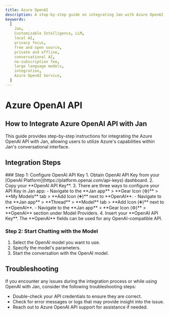 ```yaml
---
title: Azure OpenAI
description: A step-by-step guide on integrating Jan with Azure OpenAI.
keywords:
  [
    Jan,
    Customizable Intelligence, LLM,
    local AI,
    privacy focus,
    free and open source,
    private and offline,
    conversational AI,
    no-subscription fee,
    large language models,
    integration,
    Azure OpenAI Service,
  ]
---
```





# Azure OpenAI API

## How to Integrate Azure OpenAI API with Jan
This guide provides step-by-step instructions for integrating the Azure OpenAI API with Jan, allowing users to utilize Azure's capabilities within Jan's conversational interface.

## Integration Steps
<Steps>
### Step 1: Configure OpenAI API Key
1. Obtain OpenAI API Key from your [OpenAI Platform](https://platform.openai.com/api-keys) dashboard.
2. Copy your **OpenAI API Key**.
3. There are three ways to configure your API Key in Jan app:
  - Navigate to the **Jan app** > **Gear Icon (⚙️)** > **My Models** tab > **Add Icon (➕)** next to **OpenAI**.
  - Navigate to the **Jan app** > **Thread** > **Model** tab > **Add Icon (➕)** next to **OpenAI**.
  - Navigate to the **Jan app** > **Gear Icon (⚙️)** > **OpenAI** section under Model Providers.
4. Insert your **OpenAI API Key**.

<Callout type='info'>
The **OpenAI** fields can be used for any OpenAI-compatible API.
</Callout>

### Step 2: Start Chatting with the Model

1. Select the OpenAI model you want to use.
2. Specify the model's parameters.
3. Start the conversation with the OpenAI model.

</Steps>

## Troubleshooting

If you encounter any issues during the integration process or while using OpenAI with Jan, consider the following troubleshooting steps:

- Double-check your API credentials to ensure they are correct.
- Check for error messages or logs that may provide insight into the issue.
- Reach out to Azure OpenAI API support for assistance if needed.
